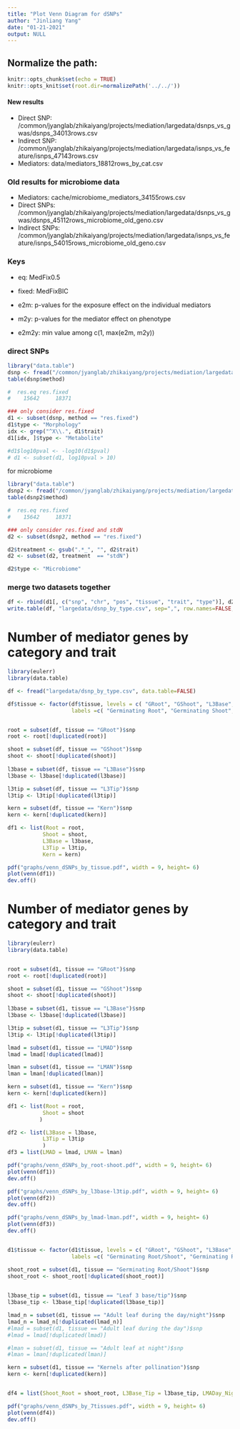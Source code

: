 ```yaml
---
title: "Plot Venn Diagram for dSNPs"
author: "Jinliang Yang"
date: "01-21-2021"
output: NULL
---
```



## Normalize the path:

```r
knitr::opts_chunk$set(echo = TRUE) 
knitr::opts_knit$set(root.dir=normalizePath('../../')) 
```

#### New results

- Direct SNP: /common/jyanglab/zhikaiyang/projects/mediation/largedata/dsnps_vs_gwas/dsnps_34013rows.csv
- Indirect SNP: /common/jyanglab/zhikaiyang/projects/mediation/largedata/isnps_vs_feature/isnps_47143rows.csv
- Mediators: data/mediators_18812rows_by_cat.csv

### Old results for microbiome data

- Mediators: cache/microbiome_mediators_34155rows.csv
- Direct SNPs: /common/jyanglab/zhikaiyang/projects/mediation/largedata/dsnps_vs_gwas/dsnps_45112rows_microbiome_old_geno.csv
- Indirect SNPs: /common/jyanglab/zhikaiyang/projects/mediation/largedata/isnps_vs_feature/isnps_54015rows_microbiome_old_geno.csv

### Keys

- eq: MedFix0.5
- fixed: MedFixBIC

- e2m: p-values for the exposure effect on the individual mediators
- m2y: p-values for the mediator effect on phenotype
- e2m2y: min value among c(1, max(e2m, m2y))

### direct SNPs

```r
library("data.table")
dsnp <- fread("/common/jyanglab/zhikaiyang/projects/mediation/largedata/dsnps_vs_gwas/dsnps_34013rows.csv", data.table=FALSE)
table(dsnp$method)

#  res.eq res.fixed
#    15642     18371

### only consider res.fixed
d1 <- subset(dsnp, method == "res.fixed")
d1$type <- "Morphology"
idx <- grep("^X\\.", d1$trait)
d1[idx, ]$type <- "Metabolite"

#d1$log10pval <- -log10(d1$pval)
# d1 <- subset(d1, log10pval > 10)
```

for microbiome

```r
library("data.table")
dsnp2 <- fread("/common/jyanglab/zhikaiyang/projects/mediation/largedata/dsnps_vs_gwas/dsnps_45112rows_microbiome_old_geno.csv", data.table=FALSE)
table(dsnp2$method)

#  res.eq res.fixed
#    15642     18371

### only consider res.fixed and stdN
d2 <- subset(dsnp2, method == "res.fixed")

d2$treatment <- gsub(".*_", "", d2$trait)
d2 <- subset(d2, treatment  == "stdN")

d2$type <- "Microbiome"

```

### merge two datasets together

```r

df <- rbind(d1[, c("snp", "chr", "pos", "tissue", "trait", "type")], d2[, c("snp", "chr", "pos", "tissue", "trait", "type")])
write.table(df, "largedata/dsnp_by_type.csv", sep=",", row.names=FALSE, quote=FALSE)
```

# Number of mediator genes by category and trait

```r
library(eulerr)
library(data.table)

df <- fread("largedata/dsnp_by_type.csv", data.table=FALSE)

df$tissue <- factor(df$tissue, levels = c( "GRoot", "GShoot", "L3Base", "L3Tip", "LMAD", "LMAN","Kern"),
                    labels =c( "Germinating Root", "Germinating Shoot", "Leaf 3 base", "Leaf 3 tip", "Adult leaf during the day", "Adult leaf at night","Kernels after pollination"))


root = subset(df, tissue == "GRoot")$snp
root <- root[!duplicated(root)]

shoot = subset(df, tissue == "GShoot")$snp
shoot <- shoot[!duplicated(shoot)]
  
l3base = subset(df, tissue == "L3Base")$snp
l3base <- l3base[!duplicated(l3base)]

l3tip = subset(df, tissue == "L3Tip")$snp
l3tip <- l3tip[!duplicated(l3tip)]

kern = subset(df, tissue == "Kern")$snp
kern <- kern[!duplicated(kern)]

df1 <- list(Root = root,
           Shoot = shoot,
           L3Base = l3base,
           L3Tip = l3tip,
           Kern = kern)

pdf("graphs/venn_dSNPs_by_tissue.pdf", width = 9, height= 6)
plot(venn(df1))
dev.off()


```

# Number of mediator genes by category and trait

```r
library(eulerr)
library(data.table)


root = subset(d1, tissue == "GRoot")$snp
root <- root[!duplicated(root)]

shoot = subset(d1, tissue == "GShoot")$snp
shoot <- shoot[!duplicated(shoot)]
  
l3base = subset(d1, tissue == "L3Base")$snp
l3base <- l3base[!duplicated(l3base)]

l3tip = subset(d1, tissue == "L3Tip")$snp
l3tip <- l3tip[!duplicated(l3tip)]

lmad = subset(d1, tissue == "LMAD")$snp
lmad = lmad[!duplicated(lmad)]

lman = subset(d1, tissue == "LMAN")$snp
lman = lman[!duplicated(lman)]

kern = subset(d1, tissue == "Kern")$snp
kern <- kern[!duplicated(kern)]

df1 <- list(Root = root,
           Shoot = shoot
          )

df2 <- list(L3Base = l3base,
           L3Tip = l3tip
           )
df3 = list(LMAD = lmad, LMAN = lman)

pdf("graphs/venn_dSNPs_by_root-shoot.pdf", width = 9, height= 6)
plot(venn(df1))
dev.off()

pdf("graphs/venn_dSNPs_by_l3base-l3tip.pdf", width = 9, height= 6)
plot(venn(df2))
dev.off()

pdf("graphs/venn_dSNPs_by_lmad-lman.pdf", width = 9, height= 6)
plot(venn(df3))
dev.off()


d1$tissue <- factor(d1$tissue, levels = c( "GRoot", "GShoot", "L3Base", "L3Tip", "LMAD", "LMAN","Kern"),
                    labels =c( "Germinating Root/Shoot", "Germinating Root/Shoot", "Leaf 3 base/tip", "Leaf 3 base/tip", "Adult leaf during the day/night", "Adult leaf during the day/night","Kernels after pollination"))

shoot_root = subset(d1, tissue == "Germinating Root/Shoot")$snp
shoot_root <- shoot_root[!duplicated(shoot_root)]

  
l3base_tip = subset(d1, tissue == "Leaf 3 base/tip")$snp
l3base_tip <- l3base_tip[!duplicated(l3base_tip)]

lmad_n = subset(d1, tissue == "Adult leaf during the day/night")$snp
lmad_n = lmad_n[!duplicated(lmad_n)]
#lmad = subset(d1, tissue == "Adult leaf during the day")$snp
#lmad = lmad[!duplicated(lmad)]

#lman = subset(d1, tissue == "Adult leaf at night")$snp
#lman = lman[!duplicated(lman)]

kern = subset(d1, tissue == "Kernels after pollination")$snp
kern <- kern[!duplicated(kern)]


df4 = list(Shoot_Root = shoot_root, L3Base_Tip = l3base_tip, LMADay_Night = lmad_n, Kern = kern)

pdf("graphs/venn_dSNPs_by_7tissues.pdf", width = 9, height= 6)
plot(venn(df4))
dev.off()

```



